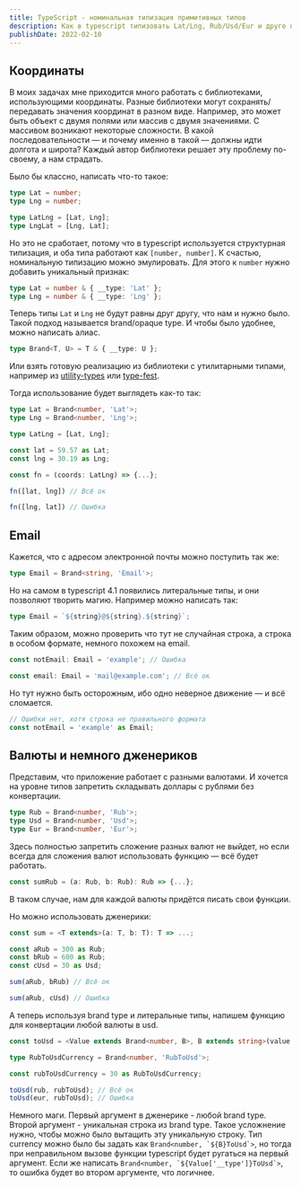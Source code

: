 ```yaml
---
title: TypeScript - номинальная типизация примитивных типов
description: Как в typescript типизовать Lat/Lng, Rub/Usd/Eur и друге похожие друг на друга типы данных 
publishDate: 2022-02-10
---
```


## Координаты

В моих задачах мне приходится много работать с библиотеками, использующими координаты.
Разные библиотеки могут сохранять/передавать значения координат в разном виде.
Например, это может быть объект с двумя полями или массив с двумя значениями.
С массивом возникают некоторые сложности. В какой последовательности — и почему
именно в такой — должны идти долгота и широта? Каждый автор библиотеки решает
эту проблему по-своему, а нам страдать.

Было бы классно, написать что-то такое:

```ts
type Lat = number;
type Lng = number;

type LatLng = [Lat, Lng];
type LngLat = [Lng, Lat];

```

Но это не сработает, потому что в typescript используется структурная типизация,
и оба типа работают как `[number, number]`. К счастью, номинальную типизацию
можно эмулировать. Для этого к `number` нужно добавить уникальный признак:

```ts
type Lat = number & { __type: 'Lat' };
type Lng = number & { __type: 'Lng' };
```

Теперь типы `Lat` и `Lng` не будут равны друг другу, что нам и нужно было.
Такой подход называется brand/opaque type. И чтобы было удобнее,
можно написать алиас.

```ts
type Brand<T, U> = T & { __type: U };
```

Или взять готовую реализацию из библиотеки с утилитарными типами,
например из [utility-types](https://github.com/piotrwitek/utility-types#brandt-u)
или [type-fest](https://github.com/sindresorhus/type-fest#utilities).

Тогда использование будет выглядеть как-то так:

```ts
type Lat = Brand<number, 'Lat'>;
type Lng = Brand<number, 'Lng'>;

type LatLng = [Lat, Lng];

const lat = 59.57 as Lat;
const lng = 30.19 as Lng;

const fn = (coords: LatLng) => {...};

fn([lat, lng]) // Всё ок

fn([lng, lat]) // Ошибка

```

## Email

Кажется, что с адресом электронной почты можно поступить так же:

```ts
type Email = Brand<string, 'Email'>;
```

Но на самом в typescript 4.1 появились литеральные типы, и они позволяют творить
магию. Например можно написать так:

```ts
type Email = `${string}@${string}.${string}`;
```

Таким образом, можно проверить что тут не случайная строка, а строка в особом
формате, немного похожем на email.

```ts
const notEmail: Email = 'example'; // Ошибка

const email: Email = 'mail@example.com'; // Всё ок
```

Но тут нужно быть осторожным, ибо одно неверное движение — и всё сломается.

```ts
// Ошибки нет, хотя строка не правильного формата
const notEmail = 'example' as Email;
```

## Валюты и немного дженериков

Представим, что приложение работает с разными валютами. И хочется на уровне типов
запретить складывать доллары с рублями без конвертации.

```ts
type Rub = Brand<number, 'Rub'>;
type Usd = Brand<number, 'Usd'>;
type Eur = Brand<number, 'Eur'>;
```

Здесь полностью запретить сложение разных валют не выйдет, но
если всегда для сложения валют использовать функцию — всё будет работать.

```ts
const sumRub = (a: Rub, b: Rub): Rub => {...};
```

В таком случае, нам для каждой валюты придётся писать свои функции.

Но можно использовать дженерики:

```ts
const sum = <T extends>(a: T, b: T): T => ...;

const aRub = 300 as Rub;
const bRub = 600 as Rub;
const cUsd = 30 as Usd;

sum(aRub, bRub) // Всё ок

sum(aRub, cUsd) // Ошибка

```

А теперь используя brand type и литеральные типы, напишем функцию для конвертации
любой валюты в usd.

```ts
const toUsd = <Value extends Brand<number, B>, B extends string>(value: Value, currency: Brand<number, `${Value['__type']}ToUsd`>): Usd => {};

type RubToUsdCurrency = Brand<number, 'RubToUsd'>; 

const rubToUsdCurrency = 30 as RubToUsdCurrency;

toUsd(rub, rubToUsd); // Всё ок
toUsd(eur, rubToUsd); // Ошибка

```

Немного маги. Первый аргумент в дженерике - любой brand type.
Второй аргумент - уникальная строка из brand type.
Такое усложнение нужно, чтобы можно было вытащить эту уникальную строку.
Тип currency можно было бы задать как ```Brand<number, `${B}ToUsd`>```, но тогда
при неправильном вызове функции typescript будет ругаться на первый аргумент.
Если же написать ```Brand<number, `${Value['__type']}ToUsd`>```, то ошибка будет
во втором аргументе, что логичнее.
